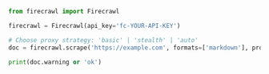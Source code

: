 ```python Python
from firecrawl import Firecrawl

firecrawl = Firecrawl(api_key='fc-YOUR-API-KEY')

# Choose proxy strategy: 'basic' | 'stealth' | 'auto'
doc = firecrawl.scrape('https://example.com', formats=['markdown'], proxy='auto')

print(doc.warning or 'ok')
```


